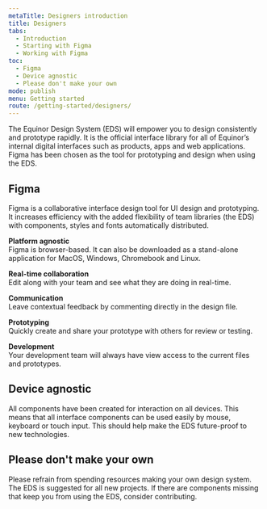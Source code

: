 ```yaml
---
metaTitle: Designers introduction
title: Designers
tabs:
  - Introduction
  - Starting with Figma
  - Working with Figma
toc:
  - Figma
  - Device agnostic
  - Please don't make your own
mode: publish
menu: Getting started
route: /getting-started/designers/
---
```


The Equinor Design System (EDS) will empower you to design consistently and prototype rapidly.
It is the official interface library for all of Equinor’s internal digital interfaces such as products, apps and web applications. Figma has been chosen as the tool for prototyping and design when using the EDS.

## Figma

Figma is a collaborative interface design tool for UI design and prototyping. It increases efficiency with the added flexibility of team libraries (the EDS) with components, styles and fonts automatically distributed.

**Platform agnostic**  
Figma is browser-based. It can also be downloaded as a stand-alone application for MacOS, Windows, Chromebook and Linux.

**Real-time collaboration**  
Edit along with your team and see what they are doing in real-time.

**Communication**  
Leave contextual feedback by commenting directly in the design file.

**Prototyping**  
Quickly create and share your prototype with others for review or testing.

**Development**  
Your development team will always have view access to the current files and prototypes.

## Device agnostic

All components have been created for interaction on all devices. This means that all interface components can be used easily by mouse, keyboard or touch input.
This should help make the EDS future-proof to new technologies.

## Please don't make your own

Please refrain from spending resources making your own design system.
The EDS is suggested for all new projects.
If there are components missing that keep you from using the EDS, consider contributing.
